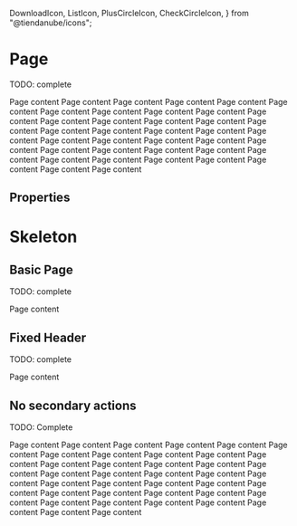 
  DownloadIcon,
  ListIcon,
  PlusCircleIcon,
  CheckCircleIcon,
} from "@tiendanube/icons";



<Meta title="Components/Page" component={Page} />

# Page

TODO: complete

<Preview>
  <Story
    name="default"
    parameters={{ decorators: [withKnobs, withA11y], layout: "fullscreen" }}
  >
    <Page
      title={text("title", "Title")}
      headerNavigation={{
        onClick: action("headerNavigation.onClick"),
        children: text("back", "Back"),
      }}
      paginationPrevious={action("paginationPrevious")}
      paginationNext={action("paginationNext")}
      headerAction={{
        onClick: action("onClickEditAction"),
        children: text("headerAction.children", "Edit"),
        icon: boolean("headerAction.icon", true) ? CheckCircleIcon : null,
        spinner: boolean("headerAction.spinner", false),
        disabled: boolean("headerAction.disabled", false),
      }}
      primaryAction={{
        children: text("primaryAction.children", "Add a product"),
        icon: boolean("primaryAction.icon", true) ? PlusCircleIcon : null,
        onClick: action("primaryAction.OnClick"),
      }}
      secondaryActions={[
        {
          children: text("secondaryActions[0].children", "Organize products"),
          icon: boolean("secondaryActions[0].icon", true) ? DownloadIcon : null,
          onClick: action("secondaryActions[0].OnClick"),
        },
        {
          children: text(
            "secondaryActions[1].children",
            "Import and export from CSV",
          ),
          icon: boolean("secondaryActions[1].icon", true) ? ListIcon : null,
          onClick: action("secondaryActions[1].OnClick"),
        },
      ]}
      headerLabels={[
        {
          id: "label-id-1",
          appearance: select("headerLabels[0].appearance", [
            "default",
            "primary",
            "secondary",
            "success",
            "warning",
            "danger",
          ]),
          label: text("headerLabels[0].label", "label 1"),
        },
        {
          id: "label-id-2",
          appearance: select("headerLabels[1].appearance", [
            "default",
            "primary",
            "secondary",
            "success",
            "warning",
            "danger",
          ]),
          label: text("headerLabels[1].label", "label 2"),
        },
      ]}
    >
      <Text block>Page content</Text>
      <Text block>Page content</Text>
      <Text block>Page content</Text>
      <Text block>Page content</Text>
      <Text block>Page content</Text>
      <Text block>Page content</Text>
      <Text block>Page content</Text>
      <Text block>Page content</Text>
      <Text block>Page content</Text>
      <Text block>Page content</Text>
      <Text block>Page content</Text>
      <Text block>Page content</Text>
      <Text block>Page content</Text>
      <Text block>Page content</Text>
      <Text block>Page content</Text>
      <Text block>Page content</Text>
      <Text block>Page content</Text>
      <Text block>Page content</Text>
      <Text block>Page content</Text>
      <Text block>Page content</Text>
      <Text block>Page content</Text>
      <Text block>Page content</Text>
      <Text block>Page content</Text>
      <Text block>Page content</Text>
      <Text block>Page content</Text>
      <Text block>Page content</Text>
      <Text block>Page content</Text>
      <Text block>Page content</Text>
      <Text block>Page content</Text>
      <Text block>Page content</Text>
      <Text block>Page content</Text>
      <Text block>Page content</Text>
      <Text block>Page content</Text>
      <Text block>Page content</Text>
      <Text block>Page content</Text>
      <Text block>Page content</Text>
      <Text block>Page content</Text>
      <Text block>Page content</Text>
    </Page>
  </Story>
</Preview>

## Properties

<Props of={Page} />

# Skeleton

<Preview>
  <Story
    name="skeleton"
    parameters={{ decorators: [withKnobs, withA11y], layout: "fullscreen" }}
  >
    <Page
      title="skeleton"
      headerNavigation={{
        onClick: action("headerNavigation.action.onClick"),
        children: text("back", "Back"),
      }}
      paginationPrevious={action("paginationPrevious")}
      paginationNext={action("paginationNext")}
      primaryAction="skeleton"
      secondaryActions={["skeleton", "skeleton"]}
      headerLabels={["skeleton", "skeleton"]}
    >
      <Text.Skeleton />
    </Page>
  </Story>
</Preview>

## Basic Page

TODO: complete

<Preview>
  <Story
    name="basic page"
    parameters={{ decorators: [withKnobs, withA11y], layout: "fullscreen" }}
  >
    <Page title={text("title", "Title")}>
      <Text>Page content</Text>
    </Page>
  </Story>
</Preview>

## Fixed Header

TODO: complete

<Preview>
  <Story
    name="fixed header"
    parameters={{ decorators: [withKnobs, withA11y], layout: "fullscreen" }}
  >
    <Page
      title={text("title", "Title")}
      headerNavigation={{
        onClick: action("headerNavigation.action.onClick"),
        children: text("back", "Back"),
      }}
      paginationPrevious={action("paginationPrevious")}
      paginationNext={action("paginationNext")}
      primaryAction={{
        onClick: action("onClickPrimaryAction"),
        children: text("primary action", "Primary action"),
      }}
      secondaryActions={[
        {
          children: text("secondary action 1", "Secondary action 1"),
          onClick: action("onClickSecondaryAction1"),
        },
        {
          children: text("secondary action 2", "Secondary action 2"),
          onClick: action("onClickSecondaryAction2"),
        },
      ]}
      headerLabels={[
        {
          id: text("label id 1", "label-id-1"),
          appearance: select("label 1 appearance", [
            "default",
            "primary",
            "secondary",
            "success",
            "warning",
            "danger",
          ]),
          label: text("label 1", "label 1"),
        },
        {
          id: text("label id 2", "label-id-2"),
          appearance: select("label 2 appearance", [
            "default",
            "primary",
            "secondary",
            "success",
            "warning",
            "danger",
          ]),
          label: text("label 2", "label 2"),
        },
      ]}
    >
      <Text>Page content</Text>
    </Page>
  </Story>
</Preview>

## No secondary actions

TODO: Complete

<Preview>
  <Story
    name="no secondary actions"
    parameters={{ decorators: [withKnobs, withA11y], layout: "fullscreen" }}
  >
    <Page
      title={text("title", "Title")}
      headerNavigation={{
        onClick: action("headerNavigation.onClick"),
        children: text("back", "Back"),
      }}
      paginationPrevious={action("paginationPrevious")}
      paginationNext={action("paginationNext")}
      headerAction={{
        onClick: action("onClickEditAction"),
        children: text("headerAction.children", "Edit"),
        spinner: boolean("headerAction.spinner", false),
        disabled: boolean("headerAction.disabled", false),
      }}
      primaryAction={{
        children: text("primaryAction.children", "Add a product"),
        icon: boolean("primaryAction.icon", true) ? PlusCircleIcon : null,
        onClick: action("primaryAction.OnClick"),
      }}
      headerLabels={[
        {
          id: "label-id-1",
          appearance: select("headerLabels[0].appearance", [
            "default",
            "primary",
            "secondary",
            "success",
            "warning",
            "danger",
          ]),
          label: text("headerLabels[0].label", "label 1"),
        },
        {
          id: "label-id-2",
          appearance: select("headerLabels[1].appearance", [
            "default",
            "primary",
            "secondary",
            "success",
            "warning",
            "danger",
          ]),
          label: text("headerLabels[1].label", "label 2"),
        },
      ]}
    >
      <Text block>Page content</Text>
      <Text block>Page content</Text>
      <Text block>Page content</Text>
      <Text block>Page content</Text>
      <Text block>Page content</Text>
      <Text block>Page content</Text>
      <Text block>Page content</Text>
      <Text block>Page content</Text>
      <Text block>Page content</Text>
      <Text block>Page content</Text>
      <Text block>Page content</Text>
      <Text block>Page content</Text>
      <Text block>Page content</Text>
      <Text block>Page content</Text>
      <Text block>Page content</Text>
      <Text block>Page content</Text>
      <Text block>Page content</Text>
      <Text block>Page content</Text>
      <Text block>Page content</Text>
      <Text block>Page content</Text>
      <Text block>Page content</Text>
      <Text block>Page content</Text>
      <Text block>Page content</Text>
      <Text block>Page content</Text>
      <Text block>Page content</Text>
      <Text block>Page content</Text>
      <Text block>Page content</Text>
      <Text block>Page content</Text>
      <Text block>Page content</Text>
      <Text block>Page content</Text>
      <Text block>Page content</Text>
      <Text block>Page content</Text>
      <Text block>Page content</Text>
      <Text block>Page content</Text>
      <Text block>Page content</Text>
      <Text block>Page content</Text>
      <Text block>Page content</Text>
      <Text block>Page content</Text>
    </Page>
  </Story>
</Preview>
